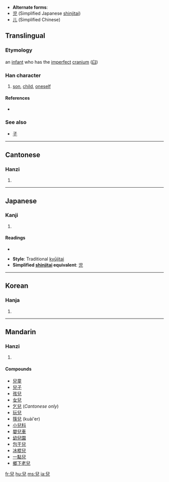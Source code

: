 * '''Alternate forms''':
* [[児]] (Simplified Japanese [[shinjitai]])
* [[儿]] (Simplified Chinese)
==Translingual==

===Etymology===
an [[infant]] who has the [[imperfect]] [[cranium]] ([[臼]])

===Han character===
{{Han char|rn=10|rad=儿|as=06|sn=8|four=7721<sub>7</sub>|canj=竹X竹山 (HXHU)}}

# [[son]], [[child]], [[oneself]]

====References====
* {{Han ref|kx=0125.030|dkj=01365|dj=0265.060|hdz=10272.050|uh=5152|ud=20818|bh=A8E0|bd=43232}}

===See also===
*[[子]]

----

==Cantonese==

===Hanzi===
{{yue-hanzi|jyut=[[ji4]], [[ngai4]]|y=yi4}}

# {{defn|Cantonese}}

----

==Japanese==

===Kanji===
{{ja-kanji|grade=|rs=儿06}}

# {{defn|Japanese}}

====Readings====
* {{ja-readings|on=[[じ]] (ji), [[に]] (ni), [[げい]] (gei)|kun=[[こ]] (ko)}}

* '''Style''': Traditional [[kyūjitai]]
* '''Simplified [[shinjitai]] equivalent''': [[児]]

----

==Korean==

===Hanja===
{{ko-hanja|hangeul=아|rv=a|mr=a}}

# {{defn|Korean}}

----

==Mandarin==

===Hanzi===
{{cmn-hanzi|sim=儿|pin=[[ér]] ([[er2]]), [[er]] ([[er5]])|wg=erh<sup>2</sup>, erh<sup>5</sup>}}

# {{defn|Mandarin}}

====Compounds====
* [[兒童]]
* [[兒子]]
* [[孩兒]]
* [[女兒]]
* [[乞兒]] (''Cantonese only'')
* [[玩兒]]
* [[筷兒]] (kuài'er)
* [[小兒科]]
* [[嬰兒車]]
* [[幼兒園]]
* [[包干兒]]
* [[冰棍兒]]
* [[一點兒]]
* [[鄉下老兒]]

[[fr:兒]]
[[hu:兒]]
[[ms:兒]]
[[ja:兒]]